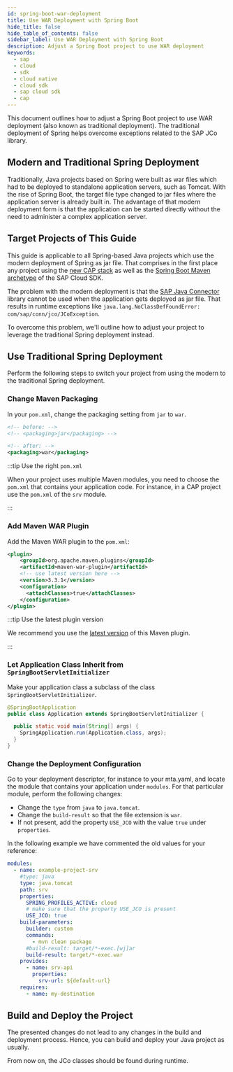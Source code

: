 ```yaml
---
id: spring-boot-war-deployment
title: Use WAR Deployment with Spring Boot
hide_title: false
hide_table_of_contents: false
sidebar_label: Use WAR Deployment with Spring Boot
description: Adjust a Spring Boot project to use WAR deployment
keywords:
  - sap
  - cloud
  - sdk
  - cloud native
  - cloud sdk
  - sap cloud sdk
  - cap
---
```


This document outlines how to adjust a Spring Boot project to use WAR deployment (also known as traditional deployment).
The traditional deployment of Spring helps overcome exceptions related to the SAP JCo library.

## Modern and Traditional Spring Deployment

Traditionally, Java projects based on Spring were built as war files which had to be deployed to standalone application servers, such as Tomcat.
With the rise of Spring Boot, the target file type changed to jar files where the application server is already built in.
The advantage of that modern deployment form is that the application can be started directly without the need to administer a complex application server.

## Target Projects of This Guide

This guide is applicable to all Spring-based Java projects which use the modern deployment of Spring as jar file.
That comprises in the first place any project using the [new CAP stack](https://cap.cloud.sap/docs/) as well as the [Spring Boot Maven archetype](https://search.maven.org/artifact/com.sap.cloud.sdk.archetypes/scp-cf-spring) of the SAP Cloud SDK.

The problem with the modern deployment is that the [SAP Java Connector](https://support.sap.com/en/product/connectors/jco.html) library cannot be used when the application gets deployed as jar file.
That results in runtime exceptions like `java.lang.NoClassDefFoundError: com/sap/conn/jco/JCoException`.

To overcome this problem, we'll outline how to adjust your project to leverage the traditional Spring deployment instead.

## Use Traditional Spring Deployment

Perform the following steps to switch your project from using the modern to the traditional Spring deployment.

### Change Maven Packaging

In your `pom.xml`, change the packaging setting from `jar` to `war`.

```xml
<!-- before: -->
<!-- <packaging>jar</packaging> -->

<!-- after: -->
<packaging>war</packaging>
```

:::tip Use the right `pom.xml`

When your project uses multiple Maven modules, you need to choose the `pom.xml` that contains your application code.
For instance, in a CAP project use the `pom.xml` of the `srv` module.

:::

### Add Maven WAR Plugin

Add the Maven WAR plugin to the `pom.xml`:

```xml
<plugin>
    <groupId>org.apache.maven.plugins</groupId>
    <artifactId>maven-war-plugin</artifactId>
    <!-- use latest version here -->
    <version>3.3.1</version>
    <configuration>
      <attachClasses>true</attachClasses>
    </configuration>
</plugin>
```

:::tip Use the latest plugin version

We recommend you use the [latest version](https://mvnrepository.com/artifact/org.apache.maven.plugins/maven-war-plugin) of this Maven plugin.

:::

### Let Application Class Inherit from `SpringBootServletInitializer`

Make your application class a subclass of the class `SpringBootServletInitializer`.

```java
@SpringBootApplication
public class Application extends SpringBootServletInitializer {

  public static void main(String[] args) {
    SpringApplication.run(Application.class, args);
  }
}

```

### Change the Deployment Configuration

Go to your deployment descriptor, for instance to your mta.yaml, and locate the module that contains your application under `modules`.
For that particular module, perform the following changes:

- Change the `type` from `java` to `java.tomcat`.
- Change the `build-result` so that the file extension is `war`.
- If not present, add the property `USE_JCO` with the value `true` under `properties`.

In the following example we have commented the old values for your reference:

```yaml
modules:
  - name: example-project-srv
    #type: java
    type: java.tomcat
    path: srv
    properties:
      SPRING_PROFILES_ACTIVE: cloud
      # make sure that the property USE_JCO is present
      USE_JCO: true
    build-parameters:
      builder: custom
      commands:
        - mvn clean package
      #build-result: target/*-exec.[wj]ar
      build-result: target/*-exec.war
    provides:
      - name: srv-api
        properties:
          srv-url: ${default-url}
    requires:
      - name: my-destination
```

## Build and Deploy the Project

The presented changes do not lead to any changes in the build and deployment process.
Hence, you can build and deploy your Java project as usually.

From now on, the JCo classes should be found during runtime.
